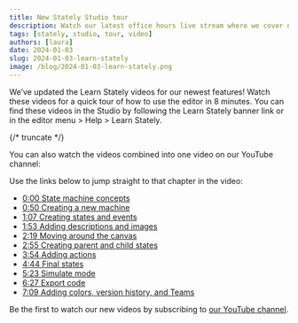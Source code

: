 ```yaml
---
title: New Stately Studio tour
description: Watch our latest office hours live stream where we cover new features including Stately Inspect, GitHub Sync, Sources, and our roadmap for 2024.
tags: [stately, studio, tour, video]
authors: [laura]
date: 2024-01-03
slug: 2024-01-03-learn-stately
image: /blog/2024-01-03-learn-stately.png
---
```


We’ve updated the Learn Stately videos for our newest features! Watch these videos for a quick tour of how to use the editor in 8 minutes. You can find these videos in the Studio by following the Learn Stately banner link or in the editor menu > Help > Learn Stately.

{/* truncate */}

You can also watch the videos combined into one video on our YouTube channel:

<YouTube id="It6Y8wTn_qc" />

Use the links below to jump straight to that chapter in the video:

- [0:00 State machine concepts](https://youtube.com/watch?v=It6Y8wTn_qc&t=0s)
- [0:50 Creating a new machine](https://youtube.com/watch?v=It6Y8wTn_qc&t=50s)
- [1:07 Creating states and events](https://youtube.com/watch?v=It6Y8wTn_qc&t=67s)
- [1:53 Adding descriptions and images](https://youtube.com/watch?v=It6Y8wTn_qc&t=113s)
- [2:19 Moving around the canvas](https://youtube.com/watch?v=It6Y8wTn_qc&t=139s)
- [2:55 Creating parent and child states](https://youtube.com/watch?v=It6Y8wTn_qc&t=175s)
- [3:54 Adding actions](https://youtube.com/watch?v=It6Y8wTn_qc&t=234s)
- [4:44 Final states](https://youtube.com/watch?v=It6Y8wTn_qc&t=284s)
- [5:23 Simulate mode](https://youtube.com/watch?v=It6Y8wTn_qc&t=323s)
- [6:27 Export code](https://youtube.com/watch?v=It6Y8wTn_qc&t=387s)
- [7:09 Adding colors, version history, and Teams](https://youtube.com/watch?v=It6Y8wTn_qc&t=429s)

Be the first to watch our new videos by subscribing to [our YouTube channel](https://www.youtube.com/@Statelyai).
